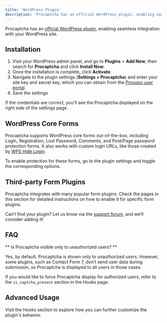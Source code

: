 ```yaml
---
title: 'WordPress Plugin'
description: 'Procaptcha has an official WordPress plugin, enabling seamless integration with your WordPress site.'
---
```


Procaptcha has an [official WordPress plugin](https://wordpress.org/plugins/prosopo-procaptcha/), enabling seamless integration with your WordPress site.

## Installation

1. Visit your WordPress admin panel, and go to **Plugins** > **Add New**, then search for **Procaptcha** and click **Install Now**.
2. Once the installation is complete, click **Activate**.
3. Navigate to the plugin settings (**Settings > Procaptcha**) and enter your site key and secret key, which you can obtain from the [Prosopo user portal](https://portal.prosopo.io/).
4. Save the settings

If the credentials are correct, you'll see the Procaptcha displayed on the right side of the settings page.

## WordPress Core Forms

Procaptcha supports WordPress core forms out-of-the-box, including Login, Registration, Lost Password, Comments, and Post/Page password protection forms. It also works with custom login URLs, like those created by [WPS Hide Login](https://wordpress.org/plugins/wps-hide-login/).

To enable protection for these forms, go to the plugin settings and toggle the corresponding options.

## Third-party Form Plugins

Procaptcha integrates with many popular form plugins. Check the pages in this section for detailed instructions on how to enable it for specific form plugins.

Can’t find your plugin? Let us know via the [support forum](https://wordpress.org/support/plugin/prosopo-procaptcha/), and we’ll consider adding it!

## FAQ

** Is Procaptcha visible only to unauthorized users? **

Yes, by default, Procaptcha is shown only to unauthorized users. 
However, some plugins, such as Contact Form 7, don't send user data during submission, so Procaptcha is displayed to all users in those cases.

If you would like to force Procaptcha display for authorized users, refer to the `is_captcha_present` section in the Hooks page.

## Advanced Usage 

Visit the Hooks section to explore how you can further customize the plugin's behavior.
